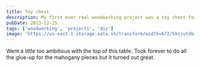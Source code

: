 ```yaml
---
title: Toy chest
description: My first ever real woodworking project was a toy chest for my kids.
pubDate: 2013-12-25
tags: ['woodworking', 'projects', 'diy']
image: 'https://us-east-1.storage.xata.sh/transform/width=672/5ksjutdb2l6c374lg5fn9t6ios'
---
```



Went a little too ambitious with the top of this table. Took forever to do all the glue-up for the mahogany pieces but it turned out great.

<Gallery folder="toychest" count={6} />
